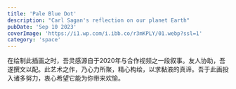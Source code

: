 ```yaml
---
title: 'Pale Blue Dot'
description: "Carl Sagan's reflection on our planet Earth"
pubDate: 'Sep 10 2023'
coverImage: 'https://i1.wp.com/i.ibb.co/r3mKPLY/01.webp?ssl=1'
category: 'space'
---
```


在绘制此插画之时，吾灵感源自于2020年与<HoverCardD src="https://i1.wp.com/i.ibb.co/QNkXFwH/image.png" username="@kivo_some_18" des="此为提供声音演出服务之人士所发之信息。其提供面向女性、BL（男性恋爱题材）、真实向（ガチ向け）等内容的音声作品，并提醒18岁以下人士请勿关注或转发其作品。同时，其提供了联系方式，并声明未经允许禁止转载。" pubDate="666" link="https://twitter.com/kivo_some_18" client:load/>合作视频之一段叙事。友人协助，吾遂撰文以配。此艺术之作，乃心力所聚，精心构绘，以求黏液的真谛。吾于此画投入诸多努力，衷心希望它能为你带来欢愉。